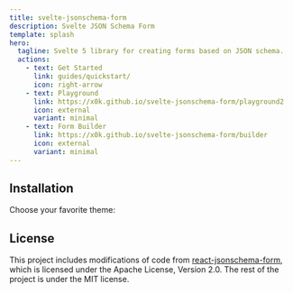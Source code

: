 ```yaml
---
title: svelte-jsonschema-form
description: Svelte JSON Schema Form
template: splash
hero:
  tagline: Svelte 5 library for creating forms based on JSON schema.
  actions:
    - text: Get Started
      link: guides/quickstart/
      icon: right-arrow
    - text: Playground
      link: https://x0k.github.io/svelte-jsonschema-form/playground2
      icon: external
      variant: minimal
    - text: Form Builder
      link: https://x0k.github.io/svelte-jsonschema-form/builder
      icon: external
      variant: minimal
---
```




## Installation

Choose your favorite theme:

<Themes />

## License

This project includes modifications of code from [react-jsonschema-form](https://github.com/rjsf-team/react-jsonschema-form), which is licensed under the Apache License, Version 2.0.
The rest of the project is under the MIT license.
